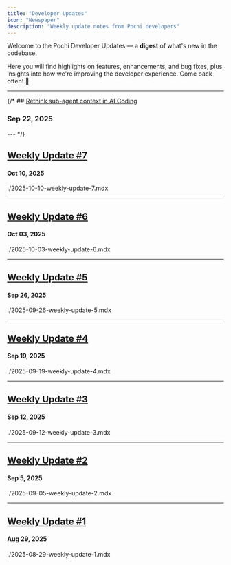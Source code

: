 ```yaml
---
title: "Developer Updates"
icon: "Newspaper"
description: "Weekly update notes from Pochi developers"
---
```


Welcome to the Pochi Developer Updates — a **digest** of what's new in the codebase.

Here you will find highlights on features, enhancements, and bug fixes, plus insights into how we're improving the developer experience. Come back often! 👋

---

{/* ## [Rethink sub-agent context in AI Coding](./2025-09-22-rethink-sub-agent-context)

### Sep 22, 2025

--- */}

## [Weekly Update #7](./2025-10-10-weekly-update-7)

#### Oct 10, 2025

<include>./2025-10-10-weekly-update-7.mdx</include>

---

## [Weekly Update #6](./2025-10-03-weekly-update-6)

#### Oct 03, 2025

<include>./2025-10-03-weekly-update-6.mdx</include>

---

## [Weekly Update #5](./2025-09-26-weekly-update-5)

#### Sep 26, 2025

<include>./2025-09-26-weekly-update-5.mdx</include>

---

## [Weekly Update #4](./2025-09-19-weekly-update-4)

#### Sep 19, 2025

<include>./2025-09-19-weekly-update-4.mdx</include>

---

## [Weekly Update #3](./2025-09-12-weekly-update-3)

#### Sep 12, 2025

<include>./2025-09-12-weekly-update-3.mdx</include>

---

## [Weekly Update #2](./2025-09-05-weekly-update-2)

#### Sep 5, 2025

<include>./2025-09-05-weekly-update-2.mdx</include>

---

## [Weekly Update #1](./2025-08-29-weekly-update-1)

#### Aug 29, 2025

<include>./2025-08-29-weekly-update-1.mdx</include>
